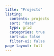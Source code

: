 ```yaml
---
title: "Projects"
listing:
  contents: projects
  sort: "date"
  type: grid
  categories: true
  sort-ui: false
  filter-ui: false
page-layout: full
---
```

